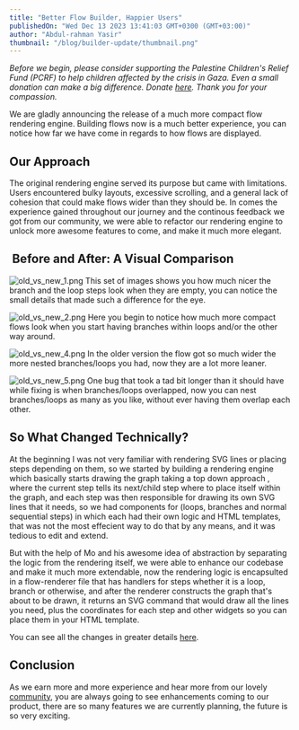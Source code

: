 ```yaml
---
title: "Better Flow Builder, Happier Users"
publishedOn: "Wed Dec 13 2023 13:41:03 GMT+0300 (GMT+03:00)"
author: "Abdul-rahman Yasir"
thumbnail: "/blog/builder-update/thumbnail.png"
---
```

_Before we begin, please consider supporting the Palestine Children's Relief Fund (PCRF) to help children affected by the crisis in Gaza. Even a small donation can make a big difference. Donate [here](https://www.pcrf.net/). Thank you for your compassion._

We are gladly announcing the release of a much more compact flow rendering engine.
Building flows now is a much better experience, you can notice how far we have come in regards to how flows are displayed.
‍

Our Approach
------------

The original rendering engine served its purpose but came with limitations. 
Users encountered bulky layouts, excessive scrolling, and a general lack of cohesion that could make flows wider than they should be.
In comes the experience gained throughout our journey and the continous feedback we got from our community, we were able to refactor our rendering engine to unlock more awesome features to come, and make 
it much more elegant.

‍
Before and After: A Visual Comparison
-------------------------------------

![old_vs_new_1.png](/blog/builder-update/old_vs_new_1.png)
This set of images shows you how much nicer the branch and the loop steps look when they are empty, you can notice the small details that made such a difference for the eye.
‍

![old_vs_new_2.png](/blog/builder-update/old_vs_new_2.png)
Here you begin to notice how much more compact flows look when you start having branches within loops and/or the other way around.


![old_vs_new_4.png](/blog/builder-update/old_vs_new_4.png)
In the older version the flow got so much wider the more nested branches/loops you had, now they are a lot more leaner.


![old_vs_new_5.png](/blog/builder-update/old_vs_new_5.png)
One bug that took a tad bit longer than it should have while fixing is when branches/loops overlapped, now you can nest branches/loops as many as you like, without ever having them overlap each other.

So What Changed Technically?
----------------------------

At the beginning I was not very familiar with rendering SVG lines or placing steps depending on them, so we started by building a rendering engine which basically starts drawing the graph taking a top down approach
, where the current step tells its next/child step where to place itself within the graph, and each step was then responsible for drawing its own SVG lines that it needs, so we had components for (loops, branches and normal sequential steps)
in which each had their own logic and HTML templates, that was not the most effecient way to do that by any means, and it was tedious to edit and extend.

But with the help of Mo and his awesome idea of abstraction by separating the logic from the rendering itself, we were able to enhance our codebase and make it much more extendable,
now the rendering logic is encapsulted in a flow-renderer file that has handlers for steps whether it is a loop, branch or otherwise, and after the renderer constructs the graph that's about to be drawn,
it returns an SVG command that would draw all the lines you need, plus the coordinates for each step and other widgets so you can place them in your HTML template. 

You can see all the changes in greater details [here](https://github.com/activepieces/activepieces/commit/a3cd53d401d7670fb8ddd7f3b36e6c4780fb52d7).

Conclusion
----------

As we earn more and more experience and hear more from our lovely [community](https://community.activepieces.com), you are always going to see enhancements coming to our product, there are so many features we are currently planning, 
the future is so very exciting.








